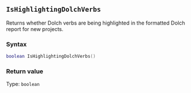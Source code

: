 ::: {.minipage data-latex="{\textwidth}"}
## `IsHighlightingDolchVerbs`

Returns whether Dolch verbs are being highlighted in the formatted Dolch report for new projects.

### Syntax {-}

``` .lua
boolean IsHighlightingDolchVerbs()
```

### Return value {-}

Type: `boolean`
:::
